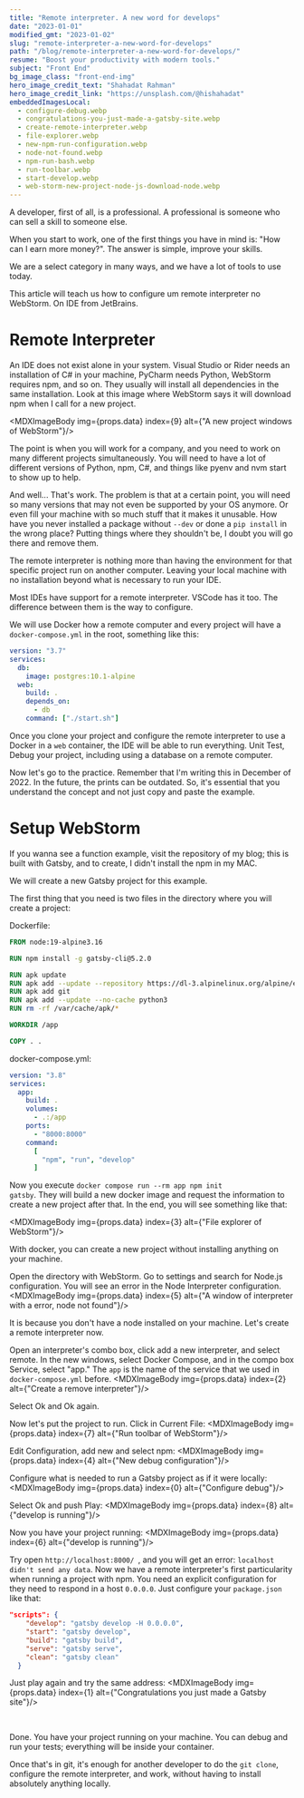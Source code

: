 ```yaml
---
title: "Remote interpreter. A new word for develops"
date: "2023-01-01"
modified_gmt: "2023-01-02"
slug: "remote-interpreter-a-new-word-for-develops"
path: "/blog/remote-interpreter-a-new-word-for-develops/"
resume: "Boost your productivity with modern tools."
subject: "Front End"
bg_image_class: "front-end-img"
hero_image_credit_text: "Shahadat Rahman"
hero_image_credit_link: "https://unsplash.com/@hishahadat"
embeddedImagesLocal:
  - configure-debug.webp
  - congratulations-you-just-made-a-gatsby-site.webp
  - create-remote-interpreter.webp
  - file-explorer.webp
  - new-npm-run-configuration.webp
  - node-not-found.webp
  - npm-run-bash.webp
  - run-toolbar.webp
  - start-develop.webp
  - web-storm-new-project-node-js-download-node.webp
---
```


A developer, first of all, is a professional. A professional is someone who can sell a skill to someone else.

When you start to work, one of the first things you have in mind is: "How can I earn more money?". The answer is simple, improve your skills.

We are a select category in many ways, and we have a lot of tools to use today.

This article will teach us how to configure um remote interpreter no WebStorm. On IDE from JetBrains.

# Remote Interpreter
An IDE does not exist alone in your system. Visual Studio or Rider needs an installation of C# in your machine, PyCharm needs Python, WebStorm requires npm, and so on. They usually will install all dependencies in the same installation. Look at this image where WebStorm says it will download npm when I call for a new project.

<MDXImageBody img={props.data} index={9} alt={"A new project windows of WebStorm"}/>
<br/>

The point is when you will work for a company, and you need to work on many different projects simultaneously. You will need to have a lot of different versions of Python, npm, C#, and things like pyenv and nvm start to show up to help.

And well... That's work. The problem is that at a certain point, you will need so many versions that may not even be supported by your OS anymore. Or even fill your machine with so much stuff that it makes it unusable. How have you never installed a package without <code>--dev</code> or done a <code>pip install</code> in the wrong place? Putting things where they shouldn't be, I doubt you will go there and remove them.

The remote interpreter is nothing more than having the environment for that specific project run on another computer. Leaving your local machine with no installation beyond what is necessary to run your IDE.

Most IDEs have support for a remote interpreter. VSCode has it too. The difference between them is the way to configure.

We will use Docker how a remote computer and every project will have a <code>docker-compose.yml</code> in the root, something like this:

```yml
version: "3.7"
services:
  db:
    image: postgres:10.1-alpine
  web:
    build: .
    depends_on:
      - db
    command: ["./start.sh"]
```

Once you clone your project and configure the remote interpreter to use a Docker in a <code>web</code> container, the IDE will be able to run everything. Unit Test, Debug your project, including using a database on a remote computer.

Now let's go to the practice. Remember that I'm writing this in December of 2022. In the future, the prints can be outdated. So, it's essential that you understand the concept and not just copy and paste the example.

# Setup WebStorm

If you wanna see a function example, visit the repository of my blog; this is built with Gatsby, and to create, I didn't install the npm in my MAC.

We will create a new Gatsby project for this example.

The first thing that you need is two files in the directory where you will create a project:

Dockerfile:
```dockerfile
FROM node:19-alpine3.16

RUN npm install -g gatsby-cli@5.2.0

RUN apk update
RUN apk add --update --repository https://dl-3.alpinelinux.org/alpine/edge/testing vips-tools vips-dev fftw-dev gcc g++ make libc6-compat
RUN apk add git
RUN apk add --update --no-cache python3
RUN rm -rf /var/cache/apk/*

WORKDIR /app

COPY . .
```

docker-compose.yml:
```yml
version: "3.8"
services:
  app:
    build: .
    volumes:
      - .:/app
    ports:
      - "8000:8000"
    command:
      [
        "npm", "run", "develop"
      ]
```

Now you execute <code>docker compose run --rm app npm init gatsby</code>. They will build a new docker image and request the information to create a new project after that. In the end, you will see something like that:

<MDXImageBody img={props.data} index={3} alt={"File explorer of WebStorm"}/>
<br/>

With docker, you can create a new project without installing anything on your machine.

Open the directory with WebStorm. Go to settings and search for Node.js configuration. You will see an error in the Node Interpreter configuration.
<MDXImageBody img={props.data} index={5} alt={"A window of interpreter with a error, node not found"}/>
<br/>

It is because you don't have a node installed on your machine. Let's create a remote interpreter now.

Open an interpreter's combo box, click add a new interpreter, and select remote. In the new windows, select Docker Compose, and in the compo box Service, select "app." The <code>app</code> is the name of the service that we used in <code>docker-compose.yml</code> before.
<MDXImageBody img={props.data} index={2} alt={"Create a remove interpreter"}/>
<br/>

Select Ok and Ok again.

Now let's put the project to run. Click in Current File:
<MDXImageBody img={props.data} index={7} alt={"Run toolbar of WebStorm"}/>
<br/>

Edit Configuration, add new and select npm:
<MDXImageBody img={props.data} index={4} alt={"New debug configuration"}/>
<br/>

Configure what is needed to run a Gatsby project as if it were locally:
<MDXImageBody img={props.data} index={0} alt={"Configure debug"}/>
<br/>

Select Ok and push Play:
<MDXImageBody img={props.data} index={8} alt={"develop is running"}/>
<br/>

Now you have your project running:
<MDXImageBody img={props.data} index={6} alt={"develop is running"}/>
<br/>

Try open <code>http://localhost:8000/ </code>, and you will get an error: <code>localhost didn't send any data</code>. Now we have a remote interpreter's first particularity when running a project with npm. You need an explicit configuration for they need to respond in a host <code>0.0.0.0</code>. Just configure your <code>package.json</code> like that:
```json
"scripts": {
    "develop": "gatsby develop -H 0.0.0.0",
    "start": "gatsby develop",
    "build": "gatsby build",
    "serve": "gatsby serve",
    "clean": "gatsby clean"
  }
```

Just play again and try the same address:
<MDXImageBody img={props.data} index={1} alt={"Congratulations you just made a Gatsby site"}/>

<br/>

Done. You have your project running on your machine. You can debug and run your tests; everything will be inside your container.

Once that's in git, it's enough for another developer to do the <code>git clone</code>, configure the remote interpreter, and work, without having to install absolutely anything locally.
